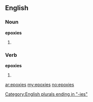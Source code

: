 ==English==

===Noun===
'''epoxies'''

# {{plural of|[[epoxy]]}}

[[Category:English plurals ending in "-ies"]]

===Verb===
'''epoxies'''

# {{third-person singular of|[[epoxy]]}}

[[ar:epoxies]]
[[my:epoxies]]
[[no:epoxies]]